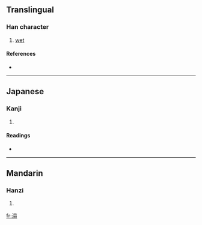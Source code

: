 ==Translingual==

===Han character===
{{Han char|rn=85|rad=水|as=10|sn=13|four=|canj=水日尸一 (EASM)}}

# [[wet]]

====References====
* {{Han ref|kx=0641.130|dkj=17991|dj=1048.180|hdz=31698.090|uh=6EBB|ud=28347}}

----

==Japanese==

===Kanji===
{{ja-kanji|grade=|rs=水10}}

# {{defn|Japanese}}

====Readings====
* {{ja-readings|on=[[とう]] (tō)|kun=[[うるおう]] (uruou)}}

----

==Mandarin==

===Hanzi===
{{cmn-hanzi|pin=[[tā]] ([[ta1]]), [[tà]] ([[ta4]])|wg=[[t'a1|t'a<sup>1</sup>]], [[t'a4|t'a<sup>4</sup>]]}}

# {{defn|Mandarin}}

[[fr:溻]]